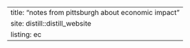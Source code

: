 ---
title: "notes from pittsburgh about economic impact"
site: distill::distill_website
listing: ec
---